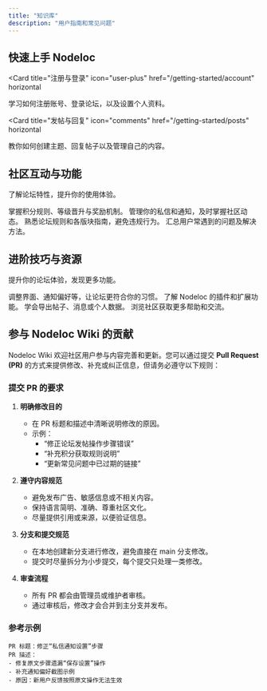 ```yaml
---
title: "知识库"
description: "用户指南和常见问题"
---
```


## 快速上手 Nodeloc

<Card
  title="注册与登录"
  icon="user-plus"
  href="/getting-started/account"
  horizontal
>
  学习如何注册账号、登录论坛，以及设置个人资料。
</Card>

<Card
  title="发帖与回复"
  icon="comments"
  href="/getting-started/posts"
  horizontal
>
  教你如何创建主题、回复帖子以及管理自己的内容。
</Card>

## 社区互动与功能

了解论坛特性，提升你的使用体验。

<Columns cols={2}>
  <Card
    title="用户等级与积分"
    icon="trophy"
    href="/community/levels"
  >
    掌握积分规则、等级晋升与奖励机制。
  </Card>
  <Card
    title="私信与通知"
    icon="envelope"
    href="/community/messages"
  >
    管理你的私信和通知，及时掌握社区动态。
  </Card>
  <Card
    title="版块规则与指南"
    icon="gavel"
    href="/community/rules"
  >
    熟悉论坛规则和各版块指南，避免违规行为。
  </Card>
  <Card
    title="常见问题"
    icon="question-circle"
    href="/community/faq"
  >
    汇总用户常遇到的问题及解决方法。
  </Card>
</Columns>

## 进阶技巧与资源

提升你的论坛体验，发现更多功能。

<Columns cols={2}>
  <Card
    title="自定义设置"
    icon="sliders"
    href="/advanced/settings"
  >
    调整界面、通知偏好等，让论坛更符合你的习惯。
  </Card>
  <Card
    title="使用插件与扩展"
    icon="puzzle-piece"
    href="/advanced/plugins"
  >
    了解 Nodeloc 的插件和扩展功能。
  </Card>
  <Card
    title="数据导出与备份"
    icon="download"
    href="/advanced/export"
  >
    学会导出帖子、消息或个人数据。
  </Card>
  <Card
    title="社区支持"
    icon="hands-helping"
    href="https://www.nodeloc.com"
  >
    浏览社区获取更多帮助和交流。
  </Card>
</Columns>

## 参与 Nodeloc Wiki 的贡献

Nodeloc Wiki 欢迎社区用户参与内容完善和更新。您可以通过提交 **Pull Request (PR)** 的方式来提供修改、补充或纠正信息，但请务必遵守以下规则：

### 提交 PR 的要求

1. **明确修改目的**  
   - 在 PR 标题和描述中清晰说明修改的原因。  
   - 示例：
     - “修正论坛发帖操作步骤错误”  
     - “补充积分获取规则说明”  
     - “更新常见问题中已过期的链接”

2. **遵守内容规范**  
   - 避免发布广告、敏感信息或不相关内容。  
   - 保持语言简明、准确、尊重社区文化。  
   - 尽量提供引用或来源，以便验证信息。

3. **分支和提交规范**  
   - 在本地创建新分支进行修改，避免直接在 main 分支修改。  
   - 提交时尽量拆分为小步提交，每个提交只处理一类修改。

4. **审查流程**  
   - 所有 PR 都会由管理员或维护者审核。  
   - 通过审核后，修改才会合并到主分支并发布。

### 参考示例

```text
PR 标题：修正“私信通知设置”步骤
PR 描述：
- 修复原文步骤遗漏“保存设置”操作
- 补充通知偏好截图示例
- 原因：新用户反馈按照原文操作无法生效
```